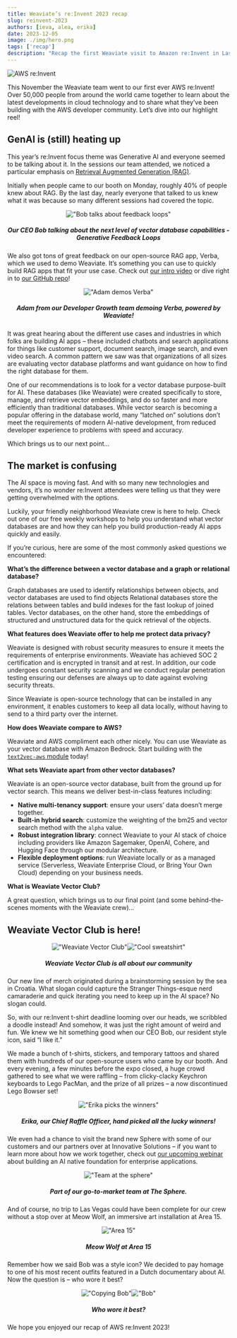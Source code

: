 ```yaml
---
title: Weaviate’s re:Invent 2023 recap
slug: reinvent-2023
authors: [ieva, alea, erika]
date: 2023-12-05
image: ./img/hero.png
tags: ['recap']
description: "Recap the first Weaviate visit to Amazon re:Invent in Las Vegas"
---
```


![AWS re:Invent](./img/hero.png)

This November the Weaviate team went to our first ever AWS re:Invent! Over 50,000 people from around the world came together to learn about the latest developments in cloud technology and to share what they’ve been building with the AWS developer community. Let’s dive into our highlight reel!

## GenAI is (still) heating up

This year’s re:Invent focus theme was Generative AI and everyone seemed to be talking about it. In the sessions our team attended, we noticed a particular emphasis on [Retrieval Augmented Generation (RAG)](https://weaviate.io/blog/rag-evaluation).

Initially when people came to our booth on Monday, roughly 40% of people knew about RAG. By the last day, nearly everyone that talked to us knew what it was because so many different sessions had covered the topic.

<div align="center">

!["Bob talks about feedback loops"](img/bob-gen-ai.jpg)
##### Our CEO Bob talking about the next level of vector database capabilities - Generative Feedback Loops

</div>

We also got tons of great feedback on our open-source RAG app, Verba, which we used to demo Weaviate. It’s something you can use to quickly build RAG apps that fit your use case. Check out [our intro video](https://youtu.be/IiNDCPwmqF8?si=cZxfsnY6vW75c4BD) or dive right in to [our GitHub repo](https://youtu.be/IiNDCPwmqF8?si=cZxfsnY6vW75c4BD)!

<div align="center">

!["Adam demos Verba"](img/adam-verba.jpg)
##### Adam from our Developer Growth team demoing Verba, powered by Weaviate!

</div>

It was great hearing about the different use cases and industries in which folks are building AI apps – these included chatbots and search applications for things like customer support, document search, image search, and even video search. A common pattern we saw was that organizations of all sizes are evaluating vector database platforms and want guidance on how to find the right database for them.

One of our recommendations is to look for a vector database purpose-built for AI. These databases (like Weaviate) were created specifically to store, manage, and retrieve vector embeddings, and do so faster and more efficiently than traditional databases. While vector search is becoming a popular offering in the database world, many “latched on” solutions don’t meet the requirements of modern AI-native development, from reduced developer experience to problems with speed and accuracy.

Which brings us to our next point…

## The market is confusing

The AI space is moving fast. And with so many new technologies and vendors, it’s no wonder re:Invent attendees were telling us that they were getting overwhelmed with the options.

Luckily, your friendly neighborhood Weaviate crew is here to help. Check out one of our free weekly workshops to help you understand what vector databases are and how they can help you build production-ready AI apps quickly and easily.

If you’re curious, here are some of the most commonly asked questions we encountered:

**What’s the difference between a vector database and a graph or relational database?**

Graph databases are used to identify relationships between objects, and vector databases are used to find objects
Relational databases store the relations between tables and build indexes for the fast lookup of joined tables. Vector databases, on the other hand, store the embeddings of structured and unstructured data for the quick retrieval of the objects.

**What features does Weaviate offer to help me protect data privacy?**

Weaviate is designed with robust security measures to ensure it meets the requirements of enterprise environments. Weaviate has achieved SOC 2 certification and is encrypted in transit and at rest. In addition, our code undergoes constant security scanning and we conduct regular penetration testing ensuring our defenses are always up to date against evolving security threats.

Since Weaviate is open-source technology that can be installed in any environment, it enables customers to keep all data locally, without having to send to a third party over the internet.

**How does Weaviate compare to AWS?**

Weaviate and AWS compliment each other nicely. You can use Weaviate as your vector database with Amazon Bedrock. Start building with the [`text2vec-aws` module](/developers/weaviate/model-providers/aws/embeddings) today!

**What sets Weaviate apart from other vector databases?**

Weaviate is an open-source vector database, built from the ground up for vector search. This means we deliver best-in-class features including:

- **Native multi-tenancy support**: ensure your users’ data doesn’t merge together.
- **Built-in hybrid search**: customize the weighting of the bm25 and vector search method with the `alpha` value.
- **Robust integration library**: connect Weaviate to your AI stack of choice including providers like Amazon Sagemaker, OpenAI, Cohere, and Hugging Face through our modular architecture.
- **Flexible deployment options**: run Weaviate locally or as a managed service (Serverless, Weaviate Enterprise Cloud, or Bring Your Own Cloud) depending on your business needs.

**What is Weaviate Vector Club?**

A great question, which brings us to our final point (and some behind-the-scenes moments with the Weaviate crew)…

## Weaviate Vector Club is here!

<div align="center">

!["Weaviate Vector Club"](img/vector-club..001.jpg)!["Cool sweatshirt"](img/vector-club..002.jpg)
##### Weaviate Vector Club is all about our community

</div>

Our new line of merch originated during a brainstorming session by the sea in Croatia. What slogan could capture the Stranger Things-esque nerd camaraderie and quick iterating you need to keep up in the AI space? No slogan could.

So, with our re:Invent t-shirt deadline looming over our heads, we scribbled a doodle instead! And somehow, it was just the right amount of weird and fun. We knew we hit something good when our CEO Bob, our resident style icon, said “I like it.”

We made a bunch of t-shirts, stickers, and temporary tattoos and shared them with hundreds of our open-source users who came by our booth. And every evening, a few minutes before the expo closed, a huge crowd gathered to see what we were raffling – from clicky-clacky Keychron keyboards to Lego PacMan, and the prize of all prizes – a now discontinued Lego Bowser set!

<div align="center">

!["Erika picks the winners"](img/erika-raffle..001.jpg)
##### Erika, our Chief Raffle Officer, hand picked all the lucky winners!

</div>

We even had a chance to visit the brand new Sphere with some of our customers and our partners over at Innovative Solutions – if you want to learn more about how we work together, check out [our upcoming webinar](https://webinars.devops.com/how-to-build-an-ai-native-foundation-for-enterprise-apps) about building an AI native foundation for enterprise applications.

<div align="center">

!["Team at the sphere"](img/go-to-market-team..001.jpg)
##### Part of our go-to-market team at The Sphere.

</div>

And of course, no trip to Las Vegas could have been complete for our crew without a stop over at Meow Wolf, an immersive art installation at Area 15.

<div align="center">

!["Area 15"](img/area-15..001.jpg)
##### Meow Wolf at Area 15

</div>

Remember how we said Bob was a style icon? We decided to pay homage to one of his most recent outfits featured in a Dutch documentary about AI. Now the question is – who wore it best?

<div align="center">

!["Copying Bob"](img/bobs..002.jpg)!["Bob"](img/bob..002.jpg)
##### Who wore it best?

</div>

We hope you enjoyed our recap of AWS re:Invent 2023!


<WhatsNext />
